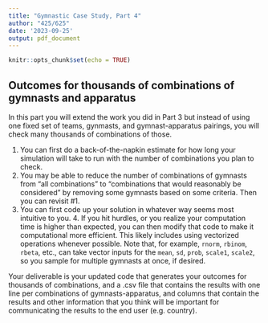 ```yaml
---
title: "Gymnastic Case Study, Part 4"
author: "425/625"
date: '2023-09-25'
output: pdf_document
---
```


```r
knitr::opts_chunk$set(echo = TRUE)
```

## Outcomes for thousands of combinations of gymnasts and apparatus

In this part you will extend the work you did in Part 3 but instead of using one fixed set of teams, gynmasts, and gymnast-apparatus pairings, you will check many  thousands of combinations of those. 

1. You can first do a back-of-the-napkin estimate for how long your simulation will take to run with the number of combinations you plan to check. 
2. You may be able to reduce the number of combinations of gymnasts from "all combinations" to "combinations that would reasonably be considered" by removing some gymnasts based on some criteria. Then you can revisit #1. 
3. You can first code up your solution in whatever way seems most intuitive to you. 4. If you hit hurdles, or you realize your computation time is higher than expected, you can then modify that code to make it computational more efficient.  This likely includes using vectorized operations whenever possible.  Note that, for example, `rnorm`, `rbinom`, `rbeta`, etc., can take vector inputs for the `mean`, `sd`, `prob`, `scale1`, `scale2`, so you sample for multiple gymnasts at once, if desired. 

Your deliverable is your updated code that generates your outcomes for thousands of combinations, and a .csv file that contains the results with one line per combinations of gymnasts-apparatus, and columns that contain the results and other information that you think will be important for communicating the results to the end user (e.g. country).  
